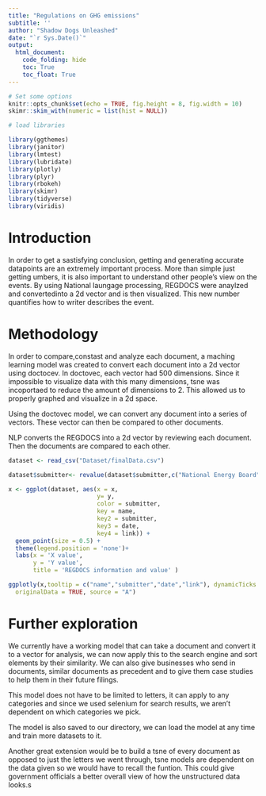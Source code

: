 ```yaml
---
title: "Regulations on GHG emissions"
subtitle: ''
author: "Shadow Dogs Unleashed"
date: "`r Sys.Date()`"
output: 
  html_document:
    code_folding: hide
    toc: True
    toc_float: True
---
```


```r

# Set some options
knitr::opts_chunk$set(echo = TRUE, fig.height = 8, fig.width = 10)
skimr::skim_with(numeric = list(hist = NULL))

# load libraries

library(ggthemes)
library(janitor)
library(lmtest)
library(lubridate)
library(plotly)
library(plyr)
library(rbokeh)
library(skimr)
library(tidyverse)
library(viridis)


```

# Introduction

In order to get a sastisfying conclusion, getting and generating  accurate datapoints are an extremely important process. More than simple just getting umbers, it is also important to understand other people's view on the events. By using National laungage processing, REGDOCS were anaylzed and convertedinto a 2d vector and is then visualized. This new number quantifies how to writer describes the event. 

# Methodology

In order to compare,constast and analyze each document, a maching learning model was created to convert each document into a 2d vector using doctocev. In doctovec, each vector had 500 dimensions. Since it impossible to visualize data with this many dimensions, tsne was incoportaed to reduce the amount of dimensions to 2. This allowed us to properly graphed and visualize in a 2d space. 

Using the doctovec model, we can convert any document into a series of vectors. These vector can then be compared to other documents.

NLP converts the REGDOCS into a 2d vector by reviewing each document. Then the documents are compared to each other. 


```r
dataset <- read_csv("Dataset/finalData.csv") 

dataset$submitter<- revalue(dataset$submitter,c("National Energy Board" = "NEB"))

x <- ggplot(dataset, aes(x = x, 
                         y= y,
                         color = submitter,
                         key = name,
                         key2 = submitter,
                         key3 = date,
                         key4 = link)) + 
  geom_point(size = 0.5) +
  theme(legend.position = 'none')+
  labs(x = 'X value',
       y = 'Y value',
       title = 'REGDOCS information and value' )

ggplotly(x,tooltip = c("name","submitter","date","link"), dynamicTicks = TRUE, layerData = 1,
  originalData = TRUE, source = "A")


```
# Further exploration
We currently have a working model that can take a document and convert it to a vector for analysis, we can now apply this to the search engine and sort elements by their similarity. We can also give businesses who send in documents, similar documents as precedent and to give them case studies to help them in their future filings.

This model does not have to be limited to letters, it can apply to any categories and since we used selenium for search results, we aren't dependent on which categories we pick. 

The model is also saved to our directory, we can load the model at any time and train more datasets to it.

Another great extension would be to build a tsne of every document as opposed to just the letters we went through, tsne models are dependent on the data given so we would have to recall the funtion. This could give government officials a better overall view of how the unstructured data looks.s
